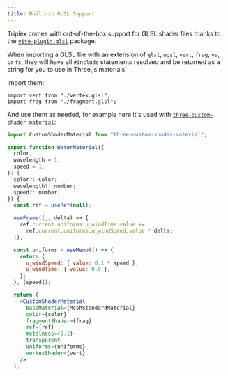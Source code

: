 ```yaml
---
title: Built-in GLSL Support
---
```


Triplex comes with out-of-the-box support for GLSL shader files thanks to the
[`vite-plugin-glsl`](https://github.com/UstymUkhman/vite-plugin-glsl) package.

When importing a GLSL file with an extension of `glsl`, `wgsl`, `vert`, `frag`,
`vs`, or `fs`, they will have all `#include` statements resolved and be returned
as a string for you to use in Three.js materials.

Import them:

```tsx
import vert from "./vertex.glsl";
import frag from "./fragment.glsl";
```

And use them as needed, for example here it's used with
[`three-custom-shader-material`](https://github.com/FarazzShaikh/THREE-CustomShaderMaterial):

```jsx
import CustomShaderMaterial from "three-custom-shader-material";

export function WaterMaterial({
  color,
  wavelength = 1,
  speed = 1,
}: {
  color?: Color;
  wavelength?: number;
  speed?: number;
}) {
  const ref = useRef(null);

  useFrame((_, delta) => {
    ref.current.uniforms.u_windTime.value +=
      ref.current.uniforms.u_windSpeed.value * delta;
  });

  const uniforms = useMemo(() => {
    return {
      u_windSpeed: { value: 0.1 * speed },
      u_windTime: { value: 0.0 },
    };
  }, [speed]);

  return (
    <CustomShaderMaterial
      baseMaterial={MeshStandardMaterial}
      color={color}
      fragmentShader={frag}
      ref={ref}
      metalness={0.1}
      transparent
      uniforms={uniforms}
      vertexShader={vert}
    />
  );
```
